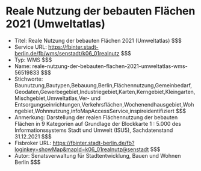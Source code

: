 # Reale Nutzung der bebauten Flächen 2021 (Umweltatlas)
- Titel: Reale Nutzung der bebauten Flächen 2021 (Umweltatlas) $$$
- Service URL: https://fbinter.stadt-berlin.de/fb/wms/senstadt/k06_01realnutz $$$
- Typ: WMS $$$
- Name: reale-nutzung-der-bebauten-flachen-2021-umweltatlas-wms-56519833 $$$
- Stichworte: Baunutzung,Bautypen,Bebauung,Berlin,Flächennutzung,Gemeinbedarf,Geodaten,Gewerbegebiet,Industriegebiet,Karten,Kerngebiet,Kleingarten,Mischgebiet,Umweltatlas,Ver- und Entsorgungseinrichtungen,Verkehrsflächen,Wochenendhausgebiet,Wohngebiet,Wohnnutzung,infoMapAccessService,inspireidentifiziert $$$
- Anmerkung: Darstellung der realen Flächennutzung der bebauten Flächen in 9 Kategorien auf Grundlage der Blockkarte 1 : 5.000 des Informationssystems Stadt und Umwelt (ISU5), Sachdatenstand 31.12.2021 $$$
- Fisbroker URL: https://fbinter.stadt-berlin.de/fb?loginkey=showMap&mapId=k06_01realnutz@senstadt $$$
- Autor: Senatsverwaltung für Stadtentwicklung, Bauen und Wohnen Berlin $$$
